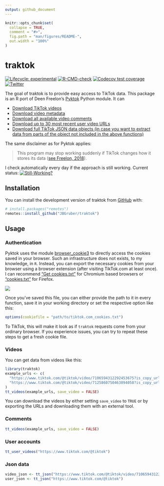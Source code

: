 ```yaml
---
output: github_document
---
```


<!-- README.md is generated from README.Rmd. Please edit that file -->

```r
knitr::opts_chunk$set(
  collapse = TRUE,
  comment = "#>",
  fig.path = "man/figures/README-",
  out.width = "100%"
)
```

# traktok

<!-- badges: start -->
[![Lifecycle: experimental](https://img.shields.io/badge/lifecycle-experimental-orange.svg)](https://lifecycle.r-lib.org/articles/stages.html#experimental)
[![R-CMD-check](https://github.com/JBGruber/traktok/actions/workflows/R-CMD-check.yaml/badge.svg)](https://github.com/JBGruber/traktok/actions/workflows/R-CMD-check.yaml)
[![Codecov test coverage](https://codecov.io/gh/JBGruber/traktok/branch/main/graph/badge.svg)](https://codecov.io/gh/JBGruber/traktok?branch=main)
[![Twitter](https://img.shields.io/twitter/url/https/twitter.com/JohannesBGruber.svg?style=social&label=Follow%20%40JohannesBGruber)](https://twitter.com/JohannesBGruber)
<!-- badges: end -->


The goal of traktok is to provide easy access to TikTok data. This package is an R port of Deen Freelon's [Pyktok](https://github.com/dfreelon/pyktok) Python module. It can

 - [Download TikTok videos](#videos)
 - [Download video metadata](#videos)
 - [Download all available video comments](#comments)
 - [Download up to 30 most recent user video URLs](#user-accounts)
 - [Download full TikTok JSON data objects (in case you want to extract data from parts of the object not included in the above functions)](#json-data)
 
The same disclaimer as for Pyktok applies: 

> This program may stop working suddenly if TikTok changes how it stores its data ([see Freelon, 2018](https://osf.io/preprints/socarxiv/56f4q/)).

I check automatically every day if the approach is still working. Current status: [![Still-Working?](https://github.com/JBGruber/traktok/actions/workflows/still-working.yaml/badge.svg)](https://github.com/JBGruber/traktok/actions/workflows/still-working.yaml)

## Installation

You can install the development version of traktok from [GitHub](https://github.com/) with:

``` r
# install.packages("remotes")
remotes::install_github("JBGruber/traktok")
```

## Usage

### Authentication

Pyktok uses the module [browser_cookie3](https://github.com/borisbabic/browser_cookie3) to directly access the cookies saved in your browser. Such an infrastructure does not exists, to my knowledge, in `R`.
Instead, you can export the necessary cookies from your browser using a browser extension (after visiting TikTok.com at least once).
I can recommend ["Get cookies.txt"](https://chrome.google.com/webstore/detail/get-cookiestxt/bgaddhkoddajcdgocldbbfleckgcbcid) for Chromium based browsers or ["cookies.txt"](https://addons.mozilla.org/en-US/firefox/addon/cookies-txt/) for Firefox.

![](man/figures/cookies.png)

Once you've saved this file, you can either provide the path to it in every function, save it in your working directory or set the respective option like this:

```r
options(cookiefile = "path/to/tiktok.com_cookies.txt")
```

To TikTok, this will make it look as if `traktok` requests come from your ordinary browser.
If you experience issues, you can try to repeat these steps to get a fresh cookie file.

### Videos

You can get data from videos like this:

```r
library(traktok)
example_urls <- c(
  "https://www.tiktok.com/@tiktok/video/7106594312292453675?is_copy_url=1&is_from_webapp=v1",
  "https://www.tiktok.com/@tiktok/video/7125860750463094058?is_copy_url=1&is_from_webapp=v1"
)
tt_videos(example_urls, save_video = FALSE)
```

You can download the videos by either setting `save_video` to `TRUE` or by exporting the URLs and downloading them with an external tool.

### Comments

```r
tt_videos(example_urls, save_video = FALSE)
```

### User accounts

```r
tt_user_videos("https://www.tiktok.com/@tiktok")
```

### Json data

```r
video_json <- tt_json("https://www.tiktok.com/@tiktok/video/7106594312292453675?is_copy_url=1&is_from_webapp=v1")
user_json <- tt_json("https://www.tiktok.com/@tiktok")
```

